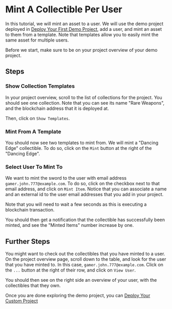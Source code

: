 
# Mint A Collectible Per User

In this tutorial, we will mint an asset to a user. We will use the demo project deployed in [Deploy Your First Demo Project](/tutorials-dashboard/deploy-demo-project), add a user, and mint an asset to them from a template. Note that templates allow you to easily mint the same asset for multiple users.

Before we start, make sure to be on your project overview of your demo project.

## Steps

<Steps>

### Show Collection Templates

In your project overview, scroll to the list of collections for the project. You should see one collection. Note that you can see its name "Rare Weapons", and the blockchain address that it is deployed at.

Then, click on `Show Templates`.


<Screenshot src={demoCollectionsTable} alt="demoCollectionsTable" />

### Mint From A Template

You should now see two templates to mint from. We will mint a "Dancing Edge" collectible. To do so, click on the `Mint` button at the right of the "Dancing Edge".


<Screenshot src={demoItemTypes} alt="demoItemTypes" />

### Select User To Mint To

We want to mint the sword to the user with email address `gamer.john.777@example.com`. To do so, click on the checkbox next to that email address, and click on `Mint Item`. Notice that you can associate a name and an external id to the user email addresses that you add in your project.


<Screenshot src={demoMintItemType} alt="demoMintItemType" />

Note that you will need to wait a few seconds as this is executing a blockchain transaction.

You should then get a notification that the collectible has successfully been minted, and see the "Minted Items" number increase by one.


<Screenshot src={demoMintItemTypeSuccessful} alt="demoMintItemTypeSuccessful" />

</Steps>

## Further Steps

You might want to check out the collectibles that you have minted to a user. On the project overview page, scroll down to the table, and look for the user that you have minted to. In this case, `gamer.john.777@example.com`. Click on the `...` button at the right of their row, and click on `View User`.


<Screenshot src={demoViewUser} alt="demoViewUser" />

You should then see on the right side an overview of your user, with the collectibles that they own.


<Screenshot src={demoUserSheet} alt="demoUserSheet" />

Once you are done exploring the demo project, you can [Deploy Your Custom Project](/tutorials-dashboard/deploy-custom-project)
